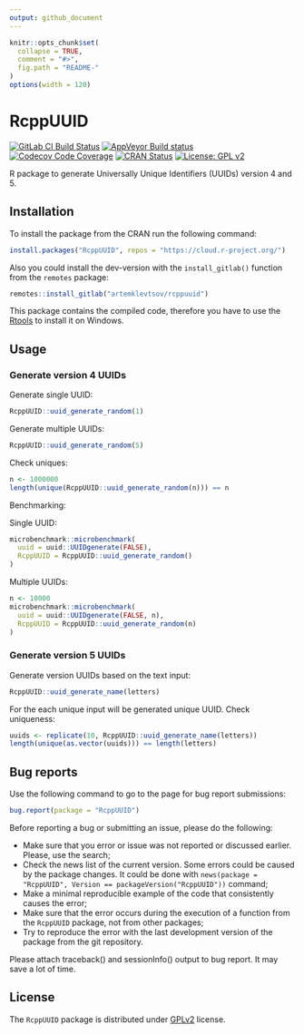 ```yaml
---
output: github_document
---
```


<!-- README.md is generated from README.Rmd. Please edit that file -->

```r
knitr::opts_chunk$set(
  collapse = TRUE,
  comment = "#>",
  fig.path = "README-"
)
options(width = 120)
```

# RcppUUID

<!-- badges: start -->

[![GitLab CI Build Status](https://gitlab.com/artemklevtsov/rcppuuid/badges/master/pipeline.svg)](https://gitlab.com/artemklevtsov/rcppuuid/pipelines)
[![AppVeyor Build status](https://ci.appveyor.com/api/projects/status/if9qot73i61ts59y?svg=true)](https://ci.appveyor.com/project/artemklevtsov/rcppuuid)
[![Codecov Code Coverage](https://codecov.io/gl/artemklevtsov/rcppuuid/branch/master/graph/badge.svg)](https://codecov.io/gl/artemklevtsov/rcppuuid)
[![CRAN Status](http://www.r-pkg.org/badges/version/RcppUUID)](https://cran.r-project.org/package=RcppUUID)
[![License: GPL v2](https://img.shields.io/badge/License-GPL%20v2-blue.svg)](https://www.gnu.org/licenses/old-licenses/gpl-2.0.en.html)

<!-- badges: end -->

R package to generate Universally Unique Identifiers (UUIDs) version 4 and 5.

## Installation

To install the package from the CRAN run the following command:

```r
install.packages("RcppUUID", repos = "https://cloud.r-project.org/")
```

Also you could install the dev-version with the `install_gitlab()` function from the `remotes` package:

```r
remotes::install_gitlab("artemklevtsov/rcppuuid")
```

This package contains the compiled code, therefore you have to use the [Rtools](https://cran.r-project.org/bin/windows/Rtools/) to install it on Windows.

## Usage

### Generate version 4 UUIDs

Generate single UUID:

```r
RcppUUID::uuid_generate_random(1)
```

Generate multiple UUIDs:

```r
RcppUUID::uuid_generate_random(5)
```

Check uniques:

```r
n <- 1000000
length(unique(RcppUUID::uuid_generate_random(n))) == n
```

Benchmarking:

Single UUID:

```r
microbenchmark::microbenchmark(
  uuid = uuid::UUIDgenerate(FALSE),
  RcppUUID = RcppUUID::uuid_generate_random()
)
```

Multiple UUIDs:

```r
n <- 10000
microbenchmark::microbenchmark(
  uuid = uuid::UUIDgenerate(FALSE, n),
  RcppUUID = RcppUUID::uuid_generate_random(n)
)
```

### Generate version 5 UUIDs

Generate version UUIDs based on the text input:

```r
RcppUUID::uuid_generate_name(letters)
```

For the each unique input will be generated unique UUID. Check uniqueness:

```r
uuids <- replicate(10, RcppUUID::uuid_generate_name(letters))
length(unique(as.vector(uuids))) == length(letters)
```

## Bug reports

Use the following command to go to the page for bug report submissions:

```r
bug.report(package = "RcppUUID")
```

Before reporting a bug or submitting an issue, please do the following:

- Make sure that you error or issue was not reported or discussed earlier. Please, use the search;
- Check the news list of the current version. Some errors could be caused by the package changes. It could be done with `news(package = "RcppUUID", Version == packageVersion("RcppUUID"))` command;
- Make a minimal reproducible example of the code that consistently causes the error;
- Make sure that the error occurs during the execution of a function from the `RcppUUID` package, not from other packages;
- Try to reproduce the error with the last development version of the package from the git repository.

Please attach traceback() and sessionInfo() output to bug report. It may save a lot of time.

## License

The `RcppUUID` package is distributed under [GPLv2](http://www.gnu.org/licenses/gpl-2.0.html) license.
